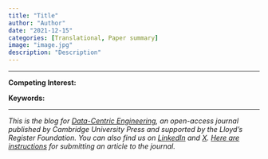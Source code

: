 ```yaml
---
title: "Title"
author: "Author"
date: "2021-12-15"
categories: [Translational, Paper summary]
image: "image.jpg"
description: "Description"
---
```



---

**Competing Interest:**

**Keywords:**

---

_This is the blog for [Data-Centric Engineering](https://www.cambridge.org/core/journals/data-centric-engineering), an open-access journal published by Cambridge University Press and supported by the Lloyd's Register Foundation. You can also find us on [LinkedIn](https://www.linkedin.com/company/data-centric-engineering/) and [X](https://x.com/dce_journal?s=21&t=UlVCTdhrJw2BrdGzFkG5AA). [Here are instructions](https://www.cambridge.org/core/journals/data-centric-engineering/information/instructions-for-authors) for submitting an article to the journal._
